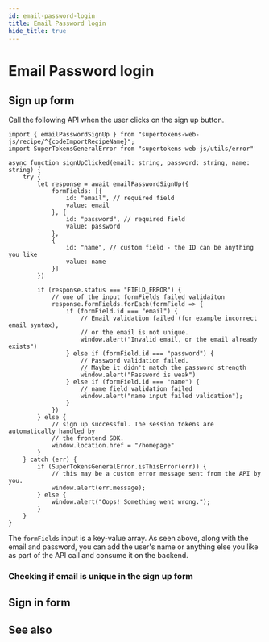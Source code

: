 ```yaml
---
id: email-password-login
title: Email Password login
hide_title: true
---
```



# Email Password login

## Sign up form

Call the following API when the user clicks on the sign up button.

<FrontendCustomUITabs>
<TabItem value="web">

<NpmOrScriptTabs>
<TabItem value="npm">

```tsx
import { emailPasswordSignUp } from "supertokens-web-js/recipe/^{codeImportRecipeName}";
import SuperTokensGeneralError from "supertokens-web-js/utils/error"

async function signUpClicked(email: string, password: string, name: string) {
    try {
        let response = await emailPasswordSignUp({
            formFields: [{
                id: "email", // required field
                value: email
            }, {
                id: "password", // required field
                value: password
            },
            {
                id: "name", // custom field - the ID can be anything you like
                value: name
            }]
        })

        if (response.status === "FIELD_ERROR") {
            // one of the input formFields failed validaiton
            response.formFields.forEach(formField => {
                if (formField.id === "email") {
                    // Email validation failed (for example incorrect email syntax),
                    // or the email is not unique.
                    window.alert("Invalid email, or the email already exists")
                } else if (formField.id === "password") {
                    // Password validation failed.
                    // Maybe it didn't match the password strength
                    window.alert("Password is weak")
                } else if (formField.id === "name") {
                    // name field validation failed
                    window.alert("name input failed validation");
                }
            })
        } else {
            // sign up successful. The session tokens are automatically handled by
            // the frontend SDK.
            window.location.href = "/homepage"
        }
    } catch (err) {
        if (SuperTokensGeneralError.isThisError(err)) {
            // this may be a custom error message sent from the API by you.
            window.alert(err.message);
        } else {
            window.alert("Oops! Something went wrong.");
        }
    }
}
```

</TabItem>
<TabItem value="script">


</TabItem>
</NpmOrScriptTabs>

</TabItem>

<TabItem value="mobile">

</TabItem>

</FrontendCustomUITabs>

The `formFields` input is a key-value array. As seen above, along with the email and password, you can add the user's name or anything else you like as part of the API call and consume it on the backend.

### Checking if email is unique in the sign up form

## Sign in form

## See also

